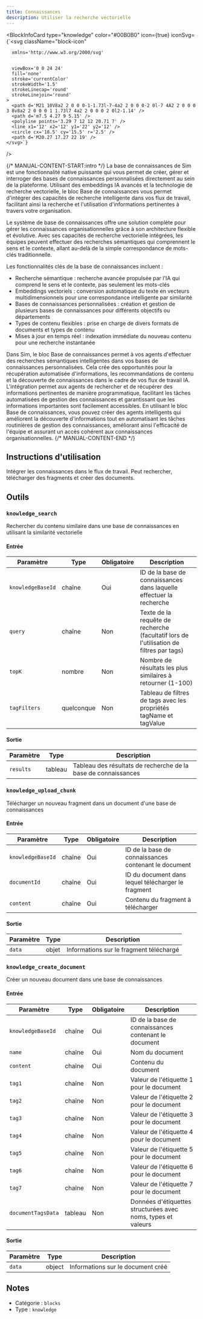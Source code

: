 ```yaml
---
title: Connaissances
description: Utiliser la recherche vectorielle
---
```



<BlockInfoCard 
  type="knowledge"
  color="#00B0B0"
  icon={true}
  iconSvg={`<svg className="block-icon"
      
      xmlns='http://www.w3.org/2000/svg'
      
      
      viewBox='0 0 24 24'
      fill='none'
      stroke='currentColor'
      strokeWidth='1.5'
      strokeLinecap='round'
      strokeLinejoin='round'
    >
      <path d='M21 10V8a2 2 0 0 0-1-1.73l-7-4a2 2 0 0 0-2 0l-7 4A2 2 0 0 0 3 8v8a2 2 0 0 0 1 1.73l7 4a2 2 0 0 0 2 0l2-1.14' />
      <path d='m7.5 4.27 9 5.15' />
      <polyline points='3.29 7 12 12 20.71 7' />
      <line x1='12' x2='12' y1='22' y2='12' />
      <circle cx='18.5' cy='15.5' r='2.5' />
      <path d='M20.27 17.27 22 19' />
    </svg>`}
/>

{/* MANUAL-CONTENT-START:intro */}
La base de connaissances de Sim est une fonctionnalité native puissante qui vous permet de créer, gérer et interroger des bases de connaissances personnalisées directement au sein de la plateforme. Utilisant des embeddings IA avancés et la technologie de recherche vectorielle, le bloc Base de connaissances vous permet d'intégrer des capacités de recherche intelligente dans vos flux de travail, facilitant ainsi la recherche et l'utilisation d'informations pertinentes à travers votre organisation.

Le système de base de connaissances offre une solution complète pour gérer les connaissances organisationnelles grâce à son architecture flexible et évolutive. Avec ses capacités de recherche vectorielle intégrées, les équipes peuvent effectuer des recherches sémantiques qui comprennent le sens et le contexte, allant au-delà de la simple correspondance de mots-clés traditionnelle.

Les fonctionnalités clés de la base de connaissances incluent :

- Recherche sémantique : recherche avancée propulsée par l'IA qui comprend le sens et le contexte, pas seulement les mots-clés
- Embeddings vectoriels : conversion automatique du texte en vecteurs multidimensionnels pour une correspondance intelligente par similarité
- Bases de connaissances personnalisées : création et gestion de plusieurs bases de connaissances pour différents objectifs ou départements
- Types de contenu flexibles : prise en charge de divers formats de documents et types de contenu
- Mises à jour en temps réel : indexation immédiate du nouveau contenu pour une recherche instantanée

Dans Sim, le bloc Base de connaissances permet à vos agents d'effectuer des recherches sémantiques intelligentes dans vos bases de connaissances personnalisées. Cela crée des opportunités pour la récupération automatisée d'informations, les recommandations de contenu et la découverte de connaissances dans le cadre de vos flux de travail IA. L'intégration permet aux agents de rechercher et de récupérer des informations pertinentes de manière programmatique, facilitant les tâches automatisées de gestion des connaissances et garantissant que les informations importantes sont facilement accessibles. En utilisant le bloc Base de connaissances, vous pouvez créer des agents intelligents qui améliorent la découverte d'informations tout en automatisant les tâches routinières de gestion des connaissances, améliorant ainsi l'efficacité de l'équipe et assurant un accès cohérent aux connaissances organisationnelles.
{/* MANUAL-CONTENT-END */}

## Instructions d'utilisation

Intégrer les connaissances dans le flux de travail. Peut rechercher, télécharger des fragments et créer des documents.

## Outils

### `knowledge_search`

Rechercher du contenu similaire dans une base de connaissances en utilisant la similarité vectorielle

#### Entrée

| Paramètre | Type | Obligatoire | Description |
| --------- | ---- | ---------- | ----------- |
| `knowledgeBaseId` | chaîne | Oui | ID de la base de connaissances dans laquelle effectuer la recherche |
| `query` | chaîne | Non | Texte de la requête de recherche \(facultatif lors de l'utilisation de filtres par tags\) |
| `topK` | nombre | Non | Nombre de résultats les plus similaires à retourner \(1-100\) |
| `tagFilters` | quelconque | Non | Tableau de filtres de tags avec les propriétés tagName et tagValue |

#### Sortie

| Paramètre | Type | Description |
| --------- | ---- | ----------- |
| `results` | tableau | Tableau des résultats de recherche de la base de connaissances |

### `knowledge_upload_chunk`

Télécharger un nouveau fragment dans un document d'une base de connaissances

#### Entrée

| Paramètre | Type | Obligatoire | Description |
| --------- | ---- | ----------- | ----------- |
| `knowledgeBaseId` | chaîne | Oui | ID de la base de connaissances contenant le document |
| `documentId` | chaîne | Oui | ID du document dans lequel télécharger le fragment |
| `content` | chaîne | Oui | Contenu du fragment à télécharger |

#### Sortie

| Paramètre | Type | Description |
| --------- | ---- | ----------- |
| `data` | objet | Informations sur le fragment téléchargé |

### `knowledge_create_document`

Créer un nouveau document dans une base de connaissances

#### Entrée

| Paramètre | Type | Obligatoire | Description |
| --------- | ---- | ----------- | ----------- |
| `knowledgeBaseId` | chaîne | Oui | ID de la base de connaissances contenant le document |
| `name` | chaîne | Oui | Nom du document |
| `content` | chaîne | Oui | Contenu du document |
| `tag1` | chaîne | Non | Valeur de l'étiquette 1 pour le document |
| `tag2` | chaîne | Non | Valeur de l'étiquette 2 pour le document |
| `tag3` | chaîne | Non | Valeur de l'étiquette 3 pour le document |
| `tag4` | chaîne | Non | Valeur de l'étiquette 4 pour le document |
| `tag5` | chaîne | Non | Valeur de l'étiquette 5 pour le document |
| `tag6` | chaîne | Non | Valeur de l'étiquette 6 pour le document |
| `tag7` | chaîne | Non | Valeur de l'étiquette 7 pour le document |
| `documentTagsData` | tableau | Non | Données d'étiquettes structurées avec noms, types et valeurs |

#### Sortie

| Paramètre | Type | Description |
| --------- | ---- | ----------- |
| `data` | object | Informations sur le document créé |

## Notes

- Catégorie : `blocks`
- Type : `knowledge`

